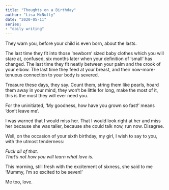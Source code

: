 ```yaml
---  
title: "Thoughts on a Birthday"  
author: "Lisa McNulty"  
date: "2020-05-11"  
series:  
- "daily writing"  
---
```


  
They warn you, before your child is even born, about the lasts.

The last time they fit into those ‘newborn’ sized baby clothes which you will stare at, confused, six months later when your definition of ‘small’ has changed. The last time they fit neatly between your palm and the crook of your elbow. The last time they feed at your breast, and their now-more-tenuous connection to your body is severed.

Treasure these days, they say. Count them, string them like pearls, hoard them away in your mind, they won’t be little for long, make the most of it, this is the most they will ever need you.

For the uninitiated, ‘My goodness, how have you grown so fast!’ means ‘don’t leave me’.

I was warned that I would miss her. That I would look right at her and miss her because she was taller, because she could talk now, run now. Disagree.

Well, on the occasion of your sixth birthday, my girl, I wish to say to you, with the utmost tenderness:

 *Fuck all of that.*   
*That’s not how you will learn what love is.*

This morning, still fresh with the excitement of sixness, she said to me ‘Mummy, I’m so excited to be seven!’

Me too, love.
